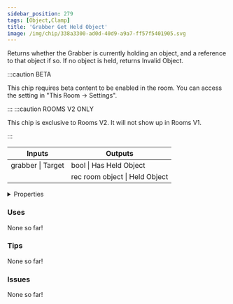 ```yaml
---
sidebar_position: 279
tags: [Object,Clamp]
title: 'Grabber Get Held Object'
image: /img/chip/338a3300-ad0d-40d9-a9a7-ff57f5401905.svg
---
```


Returns whether the Grabber is currently holding an object, and a reference to that object if so. If no object is held, returns Invalid Object.

:::caution BETA

This chip requires beta content to be enabled in the room. You can access the setting in "This Room -> Settings".

:::
:::caution ROOMS V2 ONLY

This chip is exclusive to Rooms V2. It will not show up in Rooms V1.

:::


<IChip uuid="338a3300-ad0d-40d9-a9a7-ff57f5401905"/>

<table><thead><tr><th>Inputs</th><th>Outputs</th></tr></thead><tbody><tr><td>grabber | Target</td><td>bool | Has Held Object</td></tr><tr><td /><td>rec room object | Held Object</td></tr></tbody></table>

<details>
  <summary>Properties</summary>
  <div>
    <div>
    <table>
      <tbody>
        <tr>
          <td>Is beta required?</td>
          <td>Yes</td>
        </tr>
        <tr>
          <td>Is chip a trolling risk?</td>
          <td>No</td>
        </tr>
        <tr>
          <td>Is chip a role assignment risk?</td>
          <td>No</td>
        </tr>
        <tr>
          <td>Chip UUID</td>
          <td>338a3300-ad0d-40d9-a9a7-ff57f5401905</td>
        </tr>
        <tr>
          <td>Room availability</td>
          <td>Rooms V2 only</td>
        </tr>
      </tbody>
    </table>
    </div>
  </div>
</details>

### Uses

None so far!

### Tips

None so far!

### Issues

None so far!